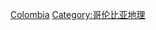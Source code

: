 {{Commonscat|Rivers of Colombia}}

[[Category:南美洲各国河流|Colombia]]
[[Category:哥伦比亚地理|Category:哥伦比亚地理]]